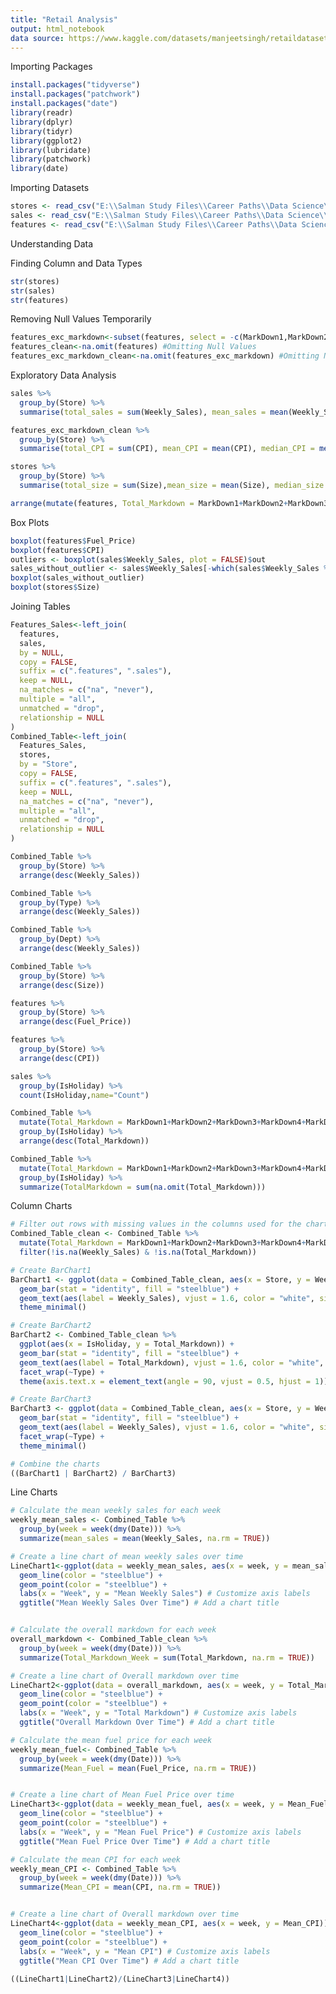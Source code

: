 ```yaml
---
title: "Retail Analysis"
output: html_notebook
data source: https://www.kaggle.com/datasets/manjeetsingh/retaildataset
---
```


Importing Packages
```r
install.packages("tidyverse")
install.packages("patchwork")
install.packages("date")
library(readr)
library(dplyr)
library(tidyr)
library(ggplot2)
library(lubridate)
library(patchwork)
library(date)
```
Importing Datasets
```r
stores <- read_csv("E:\\Salman Study Files\\Career Paths\\Data Science\\Open Source Projects\\Finance\\Retail Analytics\\stores data-set.csv")
sales <- read_csv("E:\\Salman Study Files\\Career Paths\\Data Science\\Open Source Projects\\Finance\\Retail Analytics\\sales data-set.csv")
features <- read_csv("E:\\Salman Study Files\\Career Paths\\Data Science\\Open Source Projects\\Finance\\Retail Analytics\\Features data set.csv")
```
Understanding Data

Finding Column and Data Types
```r
str(stores)
str(sales)
str(features)
```
Removing Null Values Temporarily
```r
features_exc_markdown<-subset(features, select = -c(MarkDown1,MarkDown2,MarkDown3,MarkDown4,MarkDown5)) #Excluding Markdown
features_clean<-na.omit(features) #Omitting Null Values
features_exc_markdown_clean<-na.omit(features_exc_markdown) #Omitting Null Values
```

Exploratory Data Analysis
```r
sales %>%
  group_by(Store) %>%
  summarise(total_sales = sum(Weekly_Sales), mean_sales = mean(Weekly_Sales), median_sales = median(Weekly_Sales), sd_sales = sd(Weekly_Sales))

features_exc_markdown_clean %>%
  group_by(Store) %>%
  summarise(total_CPI = sum(CPI), mean_CPI = mean(CPI), median_CPI = median(CPI), sd_CPI = sd(CPI))

stores %>%
  group_by(Store) %>%
  summarise(total_size = sum(Size),mean_size = mean(Size), median_size = median(Size))

arrange(mutate(features, Total_Markdown = MarkDown1+MarkDown2+MarkDown3+MarkDown4+MarkDown5), desc(Total_Markdown))
```

Box Plots
```r
boxplot(features$Fuel_Price)
boxplot(features$CPI)
outliers <- boxplot(sales$Weekly_Sales, plot = FALSE)$out
sales_without_outlier <- sales$Weekly_Sales[-which(sales$Weekly_Sales %in% outliers)] 
boxplot(sales_without_outlier)
boxplot(stores$Size)
```

Joining Tables
```r
Features_Sales<-left_join(
  features,
  sales,
  by = NULL,
  copy = FALSE,
  suffix = c(".features", ".sales"),
  keep = NULL,
  na_matches = c("na", "never"),
  multiple = "all",
  unmatched = "drop",
  relationship = NULL
)
Combined_Table<-left_join(
  Features_Sales,
  stores,
  by = "Store",
  copy = FALSE,
  suffix = c(".features", ".sales"),
  keep = NULL,
  na_matches = c("na", "never"),
  multiple = "all",
  unmatched = "drop",
  relationship = NULL
)

```

```r
Combined_Table %>%
  group_by(Store) %>%
  arrange(desc(Weekly_Sales))

Combined_Table %>%
  group_by(Type) %>%
  arrange(desc(Weekly_Sales))

Combined_Table %>%
  group_by(Dept) %>%
  arrange(desc(Weekly_Sales))

Combined_Table %>%
  group_by(Store) %>%
  arrange(desc(Size))

features %>%
  group_by(Store) %>%
  arrange(desc(Fuel_Price))

features %>%
  group_by(Store) %>%
  arrange(desc(CPI))

sales %>%
  group_by(IsHoliday) %>%
  count(IsHoliday,name="Count")

Combined_Table %>%
  mutate(Total_Markdown = MarkDown1+MarkDown2+MarkDown3+MarkDown4+MarkDown5) %>%
  group_by(IsHoliday) %>%
  arrange(desc(Total_Markdown))

Combined_Table %>%
  mutate(Total_Markdown = MarkDown1+MarkDown2+MarkDown3+MarkDown4+MarkDown5) %>%
  group_by(IsHoliday) %>%
  summarize(TotalMarkdown = sum(na.omit(Total_Markdown)))
```

Column Charts
```r

# Filter out rows with missing values in the columns used for the charts
Combined_Table_clean <- Combined_Table %>%
  mutate(Total_Markdown = MarkDown1+MarkDown2+MarkDown3+MarkDown4+MarkDown5) %>%
  filter(!is.na(Weekly_Sales) & !is.na(Total_Markdown))

# Create BarChart1
BarChart1 <- ggplot(data = Combined_Table_clean, aes(x = Store, y = Weekly_Sales)) +
  geom_bar(stat = "identity", fill = "steelblue") +
  geom_text(aes(label = Weekly_Sales), vjust = 1.6, color = "white", size = 3.5) +
  theme_minimal()

# Create BarChart2
BarChart2 <- Combined_Table_clean %>%
  ggplot(aes(x = IsHoliday, y = Total_Markdown)) +
  geom_bar(stat = "identity", fill = "steelblue") +
  geom_text(aes(label = Total_Markdown), vjust = 1.6, color = "white", size = 3.5) +
  facet_wrap(~Type) +
  theme(axis.text.x = element_text(angle = 90, vjust = 0.5, hjust = 1))

# Create BarChart3
BarChart3 <- ggplot(data = Combined_Table_clean, aes(x = Store, y = Weekly_Sales)) +
  geom_bar(stat = "identity", fill = "steelblue") +
  geom_text(aes(label = Weekly_Sales), vjust = 1.6, color = "white", size = 3.5) +
  facet_wrap(~Type) +
  theme_minimal()

# Combine the charts
((BarChart1 | BarChart2) / BarChart3)
```

Line Charts
```r

# Calculate the mean weekly sales for each week
weekly_mean_sales <- Combined_Table %>%
  group_by(week = week(dmy(Date))) %>%
  summarize(mean_sales = mean(Weekly_Sales, na.rm = TRUE))

# Create a line chart of mean weekly sales over time
LineChart1<-ggplot(data = weekly_mean_sales, aes(x = week, y = mean_sales)) +
  geom_line(color = "steelblue") +
  geom_point(color = "steelblue") +
  labs(x = "Week", y = "Mean Weekly Sales") # Customize axis labels
  ggtitle("Mean Weekly Sales Over Time") # Add a chart title


# Calculate the overall markdown for each week
overall_markdown <- Combined_Table_clean %>%
  group_by(week = week(dmy(Date))) %>%
  summarize(Total_Markdown_Week = sum(Total_Markdown, na.rm = TRUE))

# Create a line chart of Overall markdown over time
LineChart2<-ggplot(data = overall_markdown, aes(x = week, y = Total_Markdown_Week)) +
  geom_line(color = "steelblue") +
  geom_point(color = "steelblue") +
  labs(x = "Week", y = "Total Markdown") # Customize axis labels
  ggtitle("Overall Markdown Over Time") # Add a chart title

# Calculate the mean fuel price for each week
weekly_mean_fuel<- Combined_Table %>%
  group_by(week = week(dmy(Date))) %>%
  summarize(Mean_Fuel = mean(Fuel_Price, na.rm = TRUE))


# Create a line chart of Mean Fuel Price over time
LineChart3<-ggplot(data = weekly_mean_fuel, aes(x = week, y = Mean_Fuel)) +
  geom_line(color = "steelblue") +
  geom_point(color = "steelblue") +
  labs(x = "Week", y = "Mean Fuel Price") # Customize axis labels
  ggtitle("Mean Fuel Price Over Time") # Add a chart title

# Calculate the mean CPI for each week
weekly_mean_CPI <- Combined_Table %>%
  group_by(week = week(dmy(Date))) %>%
  summarize(Mean_CPI = mean(CPI, na.rm = TRUE))


# Create a line chart of Overall markdown over time
LineChart4<-ggplot(data = weekly_mean_CPI, aes(x = week, y = Mean_CPI)) +
  geom_line(color = "steelblue") +
  geom_point(color = "steelblue") +
  labs(x = "Week", y = "Mean CPI") # Customize axis labels
  ggtitle("Mean CPI Over Time") # Add a chart title
  
((LineChart1|LineChart2)/(LineChart3|LineChart4))
```

